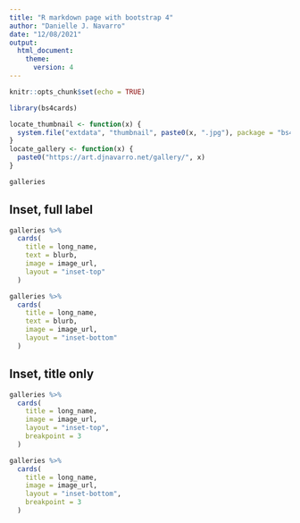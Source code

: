 ```yaml
---
title: "R markdown page with bootstrap 4"
author: "Danielle J. Navarro"
date: "12/08/2021"
output: 
  html_document:
    theme:
      version: 4
---
```



```r
knitr::opts_chunk$set(echo = TRUE)
```

```r
library(bs4cards)

locate_thumbnail <- function(x) {
  system.file("extdata", "thumbnail", paste0(x, ".jpg"), package = "bs4cards")
} 
locate_gallery <- function(x) {
  paste0("https://art.djnavarro.net/gallery/", x)
}

galleries
```


## Inset, full label

```r
galleries %>% 
  cards(
    title = long_name,
    text = blurb,
    image = image_url,
    layout = "inset-top"
  )
```




```r
galleries %>% 
  cards(
    title = long_name,
    text = blurb,
    image = image_url,
    layout = "inset-bottom"
  )
```




## Inset, title only

```r
galleries %>% 
  cards(
    title = long_name,
    image = image_url,
    layout = "inset-top",
    breakpoint = 3 
  )
```




```r
galleries %>% 
  cards(
    title = long_name,
    image = image_url,
    layout = "inset-bottom",
    breakpoint = 3 
  )
```







